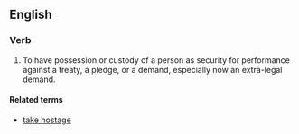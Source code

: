 ==English==

===Verb===
{{infl|en|verb|head=to [[hold]] [[hostage]]}}

# To have possession or custody of a person as security for performance against a treaty, a pledge, or a demand, especially now an extra-legal demand.

====Related terms====
*[[take hostage]]